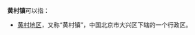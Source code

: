 '''黄村镇'''可以指：
{{PRC admin/disambig|34/18/23/107/000|44/16/25/112/000|45/04/23/104/000}}
* [[黄村地区|黄村地区]]，又称“黄村镇”，中国北京市大兴区下辖的一个行政区。
{{disambig|cat=三字中国镇名消歧义}}